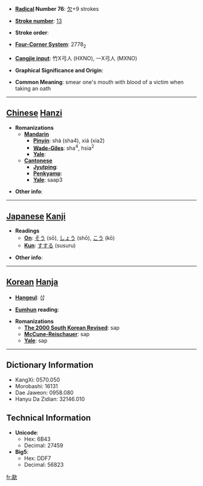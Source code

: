 * '''[[Wiktionary:Chinese radical index| Radical]] Number 76''': [[Wiktionary:Chinese radical index 欠|欠]]+9 strokes

* '''[[Wiktionary:Chinese total strokes index|Stroke number]]''': [[Wiktionary:Chinese total strokes index 13|13]]

* '''Stroke order''': 

* '''[[Wiktionary:Chinese four corner index|Four-Corner System]]''': 2778<sub>2</sub>

* '''[[Wiktionary:Chinese Cangjie index|Cangjie input]]''': 竹X弓人 (HXNO), 一X弓人 (MXNO)

* '''Graphical Significance and Origin''': 

* '''Common Meaning''': smear one's mouth with blood of a victim when taking an oath

----

== [[Chinese]] [[Hanzi]] ==

* '''Romanizations'''
** '''[[Mandarin]]'''
*** '''[[Pinyin]]''': shà (sha4), xiá (xia2)
*** '''[[Wade-Giles]]''': sha<sup>4</sup>, hsia<sup>2</sup>
*** '''[[Yale]]''': 
** '''[[Cantonese]]'''
*** '''[[Jyutping]]''':
*** '''[[Penkyamp]]''': 
*** '''[[Yale]]''': saap3

* '''Other info''': 

----

== [[Japanese]] [[Kanji]] ==

* '''Readings'''
** '''[[On]]''': [[そう]] (sō), [[しょう]] (shō), [[こう]] (kō)
** '''[[Kun]]''': [[すする]] (susuru)

* '''Other info''':  

----

== [[Korean]] [[Hanja]] ==

* '''[[Hangeul]]''': 삽

* '''[[Eumhun]] reading''': 

* '''Romanizations'''
** '''[[The 2000 South Korean Revised Romanization|The 2000 South Korean Revised]]''': sap
** '''[[McCune-Reischauer]]''': sap
** '''[[Yale]]''': sap

----

== Dictionary Information ==

* KangXi: 0570.050
* Morobashi: 16131
* Dae Jaweon: 0958.080
* Hanyu Da Zidian: 32146.010

== Technical Information ==

* '''Unicode''':
** Hex: 6B43
** Decimal: 27459
* '''Big5''':
** Hex: DDF7
** Decimal: 56823

[[fr:歃]]